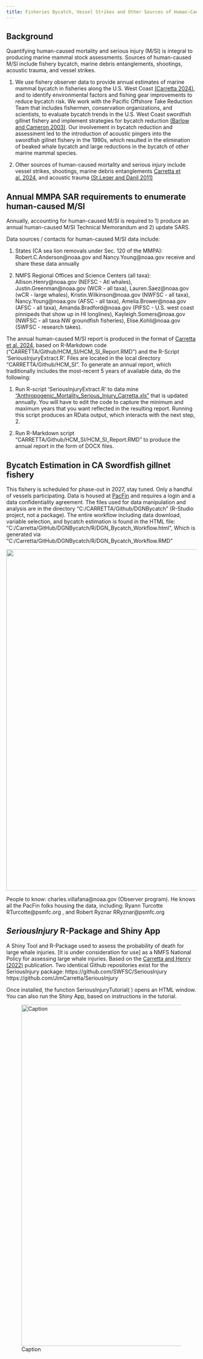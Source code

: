 ```yaml
---
title: Fisheries Bycatch, Vessel Strikes and Other Sources of Human-Caused Mortality
---
```


## Background

Quantifying human-caused mortality and serious injury (M/SI) is integral to producing marine mammal stock assessments. Sources of human-caused M/SI include fishery bycatch, marine debris entanglements, shootings, acoustic trauma, and vessel strikes.

1.  We use fishery observer data to provide annual estimates of marine mammal bycatch in fisheries along the U.S. West Coast [(Carretta 2024)](https://repository.library.noaa.gov/view/noaa/61363), and to identify environmental factors and fishing gear improvements to reduce bycatch risk. We work with the Pacific Offshore Take Reduction Team that includes fishermen, conservation organizations, and scientists, to evaluate bycatch trends in the U.S. West Coast swordfish gillnet fishery and implement strategies for bycatch reduction [(Barlow and Cameron 2003)](https://onlinelibrary.wiley.com/doi/abs/10.1111/j.1748-7692.2003.tb01108.x). Our involvement in bycatch reduction and assessment led to the introduction of acoustic pingers into the swordfish gillnet fishery in the 1990s, which resulted in the elimination of beaked whale bycatch and large reductions in the bycatch of other marine mammal species.

2.  Other sources of human-caused mortality and serious injury include vessel strikes, shootings, marine debris entanglements [Carretta et al. 2024](https://repository.library.noaa.gov/view/noaa/66175), and acoustic trauma [(St.Leger and Danil 2011)](https://www.ingentaconnect.com/content/mts/mtsj/2011/00000045/00000006/art00012)

## Annual MMPA SAR requirements to enumerate human-caused M/SI

Annually, accounting for human-caused M/SI is required to 1) produce an annual human-caused M/SI Technical Memorandum and 2) update SARS.

Data sources / contacts for human-caused M/SI data include:

1. States (CA sea lion removals under Sec. 120 of the MMPA): Robert.C.Anderson@noaa.gov and Nancy.Young@noaa.gov receive and share these data annually

2. NMFS Regional Offices and Science Centers (all taxa): Allison.Henry@noaa.gov (NEFSC - Atl whales), Justin.Greenman@noaa.gov (WCR - all taxa), Lauren.Saez@noaa.gov (wCR - large whales), Kristin.Wilkinson@noaa.gov (NWFSC - all taxa), Nancy.Young@noaa.gov (AFSC - all taxa), Amelia.Brower@noaa.gov (AFSC - all taxa), Amanda.Bradford@noaa.gov (PIFSC - U.S. west coast pinnipeds that show up in HI longlines), Kayleigh.Somers@noaa.gov (NWFSC - all taxa NW groundfish fisheries), Elise.Kohli@noaa.gov (SWFSC - research takes).

The annual human-caused M/SI report is produced in the format of [Carretta et al. 2024](https://repository.library.noaa.gov/view/noaa/66175), based on R-Markdown code (“CARRETTA/Github/HCM_SI/HCM_SI_Report.RMD”) and the R-Script ‘SeriousInjuryExtract.R’. Files are located in the local directory “CARRETTA/Github/HCM_SI”. To generate an annual report, which traditionally includes the most-recent 5 years of available data, do the following:

1. Run R-script 'SeriousInjuryExtract.R' to data mine [“Anthropogenic_Mortality_Serious_Injury_Carretta.xls”](https://github.com/CMAP-SWFSC/CMAP-SWFSC/blob/main/content/Anthropogenic_Mortality_Serious_Injury_Carretta.xlsx) that is updated annually. You will have to edit the code to capture the minimum and maximum years that you want reflected in the resulting report. Running this script produces an RData output, which interacts with the next step, 2.

2. Run R-Markdown script “CARRETTA/Github/HCM_SI/HCM_SI_Report.RMD” to produce the annual report in the form of DOCX files.

## Bycatch Estimation in CA Swordfish gillnet fishery

This fishery is scheduled for phase-out in 2027, stay tuned. Only a handful of vessels participating. Data is housed at [PacFin](https://reports.psmfc.org/pacfin/f?p=501:1000) and requires a login and a data confidentiality agreement. The files used for data manipulation and analysis are in the directory “C:/CARRETTA/Github/DGNBycatch” (R-Studio project, not a package). The entire workflow including data download, variable selection, and bycatch estimation is found in the HTML file: “C:/Carretta/GitHub/DGNBycatch/R/DGN_Bycatch_Workflow.html”, Which is generated via “C:/Carretta/GitHub/DGNBycatch/R/DGN_Bycatch_Workflow.RMD”

![](images/DGN_Bycatch.PNG){width="900"}

People to know: charles.villafana@noaa.gov (Observer program). He knows all the PacFin folks housing the data, including: Ryann Turcotte RTurcotte@psmfc.org , and Robert Ryznar RRyznar@psmfc.org

## *SeriousInjury* R-Package and Shiny App

A Shiny Tool and R-Package used to assess the probability of death for large whale injuries. [It is under consideration for use] as a NMFS National Policy for assessing large whale injuries. Based on the [Carretta and Henry (2022)](https://www.frontiersin.org/journals/marine-science/articles/10.3389/fmars.2022.863070/full) publication. Two identical Github repositories exist for the SeriousInjury package: https://github.com/SWFSC/SeriousInjury https://github.com/JimCarretta/SeriousInjury

Once installed, the function SeriousInjuryTutorial( ) opens an HTML window. You can also run the Shiny App, based on instructions in the tutorial.

![Caption](images/SeriousInjuryShiny.png){width="900"}
